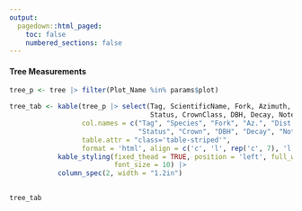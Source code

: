 ```yaml
---
output: 
  pagedown::html_paged:
    toc: false
    numbered_sections: false
---
```


#### Tree Measurements

```r
tree_p <- tree |> filter(Plot_Name %in% params$plot) 

tree_tab <- kable(tree_p |> select(Tag, ScientificName, Fork, Azimuth, Distance,
                                   Status, CrownClass, DBH, Decay, Note),
                  col.names = c("Tag", "Species", "Fork", "Az.", "Dist.", 
                                "Status", "Crown", "DBH", "Decay", "Note"),
                  table.attr = "class='table-striped'",
                  format = 'html', align = c('c', 'l', rep('c', 7), 'l')) |> 
            kable_styling(fixed_thead = TRUE, position = 'left', full_width = TRUE, 
                          font_size = 10) |> 
            column_spec(2, width = "1.2in")
                

```

```r
tree_tab
```
